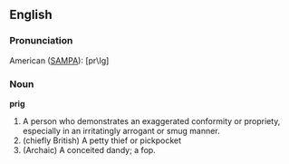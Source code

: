 ==English==

===Pronunciation===

American ([[SAMPA]]): [pr\Ig]

===Noun===

'''prig'''

#A person who demonstrates an exaggerated conformity or propriety, especially in an irritatingly arrogant or smug manner.
#(chiefly British) A petty thief or pickpocket
#(Archaic) A conceited dandy; a fop.